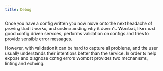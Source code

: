 ```yaml
---
title: Debug
---
```


Once you have a config written you now move onto the next headache of proving that it works, and understanding why it
doesn't. Wombat, like most good config driven services, performs validation on configs and tries to provide sensible
error messages.

However, with validation it can be hard to capture all problems, and the user usually understands their intentions
better than the service. In order to help expose and diagnose config errors Wombat provides two mechanisms, linting and
echoing.